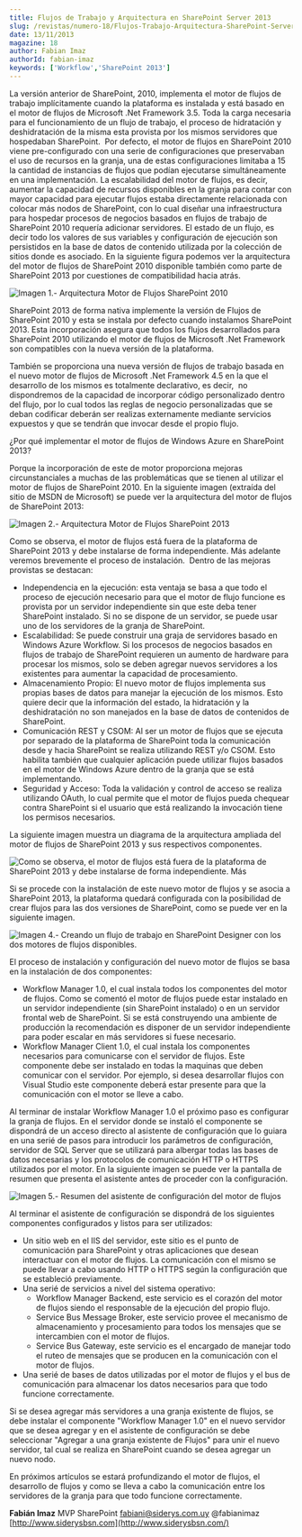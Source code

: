 ```yaml
---
title: Flujos de Trabajo y Arquitectura en SharePoint Server 2013
slug: /revistas/numero-18/Flujos-Trabajo-Arquitectura-SharePoint-Server-2013
date: 13/11/2013
magazine: 18
author: Fabian Imaz
authorId: fabian-imaz
keywords: ['Workflow','SharePoint 2013']
---
```






​La versión anterior de SharePoint, 2010, implementa el motor de flujos de trabajo implícitamente cuando la plataforma es instalada y está basado en el motor de flujos de Microsoft .Net Framework 3.5. Toda la carga necesaria para el funcionamiento de un flujo de trabajo, el proceso de hidratación y deshidratación de la misma esta provista por los mismos servidores que hospedaban SharePoint.  Por defecto, el motor de flujos en SharePoint 2010 viene pre-configurado con una serie de configuraciones que preservaban el uso de recursos en la granja, una de estas configuraciones limitaba a 15 la cantidad de instancias de flujos que podían ejecutarse simultáneamente en una implementación. La escalabilidad del motor de flujos, es decir, aumentar la capacidad de recursos disponibles en la granja para contar con mayor capacidad para ejecutar flujos estaba directamente relacionada con colocar más nodos de SharePoint, con lo cual diseñar una infraestructura para hospedar procesos de negocios basados en flujos de trabajo de SharePoint 2010 requería adicionar servidores. El estado de un flujo, es decir todo los valores de sus variables y configuración de ejecución son persistidos en la base de datos de contenido utilizada por la colección de sitios donde es asociado. En la siguiente figura podemos ver la arquitectura del motor de flujos de SharePoint 2010 disponible también como parte de SharePoint 2013 por cuestiones de compatibilidad hacia atrás.

![Imagen 1.- Arquitectura Motor de Flujos SharePoint 2010](../../../images/numero18/Flujos-Trabajo-Arquitectura-SharePoint-Server-2013/imagen1.jpg)

SharePoint 2013 de forma nativa implemente la versión de Flujos de SharePoint 2010 y esta se instala por defecto cuando instalamos SharePoint 2013. Esta incorporación asegura que todos los flujos desarrollados para SharePoint 2010 utilizando el motor de flujos de Microsoft .Net Framework son compatibles con la nueva versión de la plataforma.

También se proporciona una nueva versión de flujos de trabajo basada en el nuevo motor de flujos de Microsoft .Net Framework 4.5 en la que el desarrollo de los mismos es totalmente declarativo, es decir,  no dispondremos de la capacidad de incorporar código personalizado dentro del flujo, por lo cual todos las reglas de negocio personalizadas que se deban codificar deberán ser realizas externamente mediante servicios expuestos y que se tendrán que invocar desde el propio flujo.

¿Por qué implementar el motor de flujos de Windows Azure en SharePoint 2013?

Porque la incorporación de este de motor proporciona mejoras circunstanciales a muchas de las problemáticas que se tienen al utilizar el motor de flujos de SharePoint 2010. En la siguiente imagen (extraída del sitio de MSDN de Microsoft) se puede ver la arquitectura del motor de flujos de SharePoint 2013:

![Imagen 2.- Arquitectura Motor de Flujos SharePoint 2013](../../../images/numero18/Flujos-Trabajo-Arquitectura-SharePoint-Server-2013/imagen2.jpg)

Como se observa, el motor de flujos está fuera de la plataforma de SharePoint 2013 y debe instalarse de forma independiente. Más adelante veremos brevemente el proceso de instalación.  Dentro de las mejoras provistas se destacan:

- Independencia en la ejecución: esta ventaja se basa a que todo el proceso de ejecución necesario para que el motor de flujo funcione es provista por un servidor independiente sin que este deba tener SharePoint instalado. Si no se dispone de un servidor, se puede usar uno de los servidores de la granja de SharePoint.
- Escalabilidad: Se puede construir una graja de servidores basado en Windows Azure Workflow. Si los procesos de negocios basados en flujos de trabajo de SharePoint requieren un aumento de hardware para procesar los mismos, solo se deben agregar nuevos servidores a los existentes para aumentar la capacidad de procesamiento.
- Almacenamiento Propio: El nuevo motor de flujos implementa sus propias bases de datos para manejar la ejecución de los mismos. Esto quiere decir que la información del estado, la hidratación y la deshidratación no son manejados en la base de datos de contenidos de SharePoint.
- Comunicación REST y CSOM: Al ser un motor de flujos que se ejecuta por separado de la plataforma de SharePoint toda la comunicación desde y hacia SharePoint se realiza utilizando REST y/o CSOM. Esto habilita también que cualquier aplicación puede utilizar flujos basados en el motor de Windows Azure dentro de la granja que se está implementando.
- Seguridad y Acceso: Toda la validación y control de acceso se realiza utilizando OAuth, lo cual permite que el motor de flujos pueda chequear contra SharePoint si el usuario que está realizando la invocación tiene los permisos necesarios.


La siguiente imagen muestra un diagrama de la arquitectura ampliada del motor de flujos de SharePoint 2013 y sus respectivos componentes.

![Como se observa, el motor de flujos está fuera de la plataforma de SharePoint 2013 y debe instalarse de forma independiente. Más](../../../images/numero18/Flujos-Trabajo-Arquitectura-SharePoint-Server-2013/imagen3.jpg)

Si se procede con la instalación de este nuevo motor de flujos y se asocia a SharePoint 2013, la plataforma quedará configurada con la posibilidad de crear flujos para las dos versiones de SharePoint, como se puede ver en la siguiente imagen.

![Imagen 4.- Creando un flujo de trabajo en SharePoint Designer con los dos motores de flujos disponibles.](../../../images/numero18/Flujos-Trabajo-Arquitectura-SharePoint-Server-2013/imagen4.png)

El proceso de instalación y configuración del nuevo motor de flujos se basa en la instalación de dos componentes:

- Workflow Manager 1.0, el cual instala todos los componentes del motor de flujos. Como se comentó el motor de flujos puede estar instalado en un servidor independiente (sin SharePoint instalado) o en un servidor frontal web de SharePoint. Si se está construyendo una ambiente de producción la recomendación es disponer de un servidor independiente para poder escalar en más servidores si fuese necesario.
- Workflow Manager Client 1.0, el cual instala los componentes necesarios para comunicarse con el servidor de flujos. Este componente debe ser instalado en todas la maquinas que deben comunicar con el servidor. Por ejemplo, si desea desarrollar flujos con Visual Studio este componente deberá estar presente para que la comunicación con el motor se lleve a cabo.


Al terminar de instalar Workflow Manager 1.0 el próximo paso es configurar la granja de flujos. En el servidor donde se instaló el componente se dispondrá de un acceso directo al asistente de configuración que lo guiara en una serié de pasos para introducir los parámetros de configuración, servidor de SQL Server que se utilizará para albergar todas las bases de datos necesarias y los protocolos de comunicación HTTP o HTTPS utilizados por el motor. En la siguiente imagen se puede ver la pantalla de resumen que presenta el asistente antes de proceder con la configuración.

![Imagen 5.- Resumen del asistente de configuración del motor de flujos](../../../images/numero18/Flujos-Trabajo-Arquitectura-SharePoint-Server-2013/imagen5.jpg)

Al terminar el asistente de configuración se dispondrá de los siguientes componentes configurados y listos para ser utilizados:

- Un sitio web en el IIS del servidor, este sitio es el punto de comunicación para SharePoint y otras aplicaciones que desean interactuar con el motor de flujos. La comunicación con el mismo se puede llevar a cabo usando HTTP o HTTPS según la configuración que se estableció previamente.
- Una serié de servicios a nivel del sistema operativo:
    - Workflow Manager Backend, este servicio es el corazón del motor de flujos siendo el responsable de la ejecución del propio flujo.
    - Service Bus Message Broker, este servicio provee el mecanismo de almacenamiento y procesamiento para todos los mensajes que se intercambien con el motor de flujos.
    - Service Bus Gateway, este servicio es el encargado de manejar todo el ruteo de mensajes que se producen en la comunicación con el motor de flujos.
- Una serié de bases de datos utilizadas por el motor de flujos y el bus de comunicación para almacenar los datos necesarios para que todo funcione correctamente.


Si se desea agregar más servidores a una granja existente de flujos, se debe instalar el componente "Workflow Manager 1.0" en el nuevo servidor que se desea agregar y en el asistente de configuración se debe seleccionar "Agregar a una granja existente de Flujos" para unir el nuevo servidor, tal cual se realiza en SharePoint cuando se desea agregar un nuevo nodo.

En próximos artículos se estará profundizando el motor de flujos, el desarrollo de flujos y como se lleva a cabo la comunicación entre los servidores de la granja para que todo funcione correctamente.

**Fabián Imaz**
 MVP SharePoint
[fabiani@siderys.com.uy](mailto:fabiani@siderys.com.uy) 
 @fabianimaz 
 [http://www.siderysbsn.com](http://www.siderysbsn.com/)

 
 
